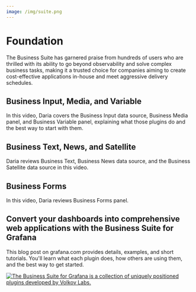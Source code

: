 ```yaml
---
image: /img/suite.png
---
```



# Foundation

The Business Suite has garnered praise from hundreds of users who are thrilled with its ability to go beyond observability and solve complex business tasks, making it a trusted choice for companies aiming to create cost-effective applications in-house and meet aggressive delivery schedules.

<BlogPost id="business-suite-20240802" />

## Business Input, Media, and Variable

In this video, Daria covers the Business Input data source, Business Media panel, and Business Variable panel, explaining what those plugins do and the best way to start with them.

<Youtube
  id="K1NHBV5e6VE"
  title="Business Input data source, Media panel, Variable panel."
/>

## Business Text, News, and Satellite

Daria reviews Business Text, Business News data source, and the Business Satellite data source in this video.

<Youtube
  id="Go6tdEh96JQ"
  title="Business Text panel, News data source, Satellite data source."
/>

## Business Forms

In this video, Daria reviews Business Forms panel.

<Youtube
  id="dk8ht8G67JY"
  title="Business Forms panel for Grafana. Send data back into your data source."
/>

## Convert your dashboards into comprehensive web applications with the Business Suite for Grafana

This blog post on grafana.com provides details, examples, and short tutorials. You'll learn what each plugin does, how others are using them, and the best way to get started.

<a href="https://grafana.com/blog/2024/09/27/convert-your-dashboards-into-comprehensive-web-applications-with-the-business-suite-for-grafana/">
  <Image
    title="The Business Suite for Grafana is a collection of uniquely positioned plugins developed by Volkov Labs."
    src="/img/plugins/foundation/grafana-blog-suite.png"
    zoom={false}
  />
</a>
